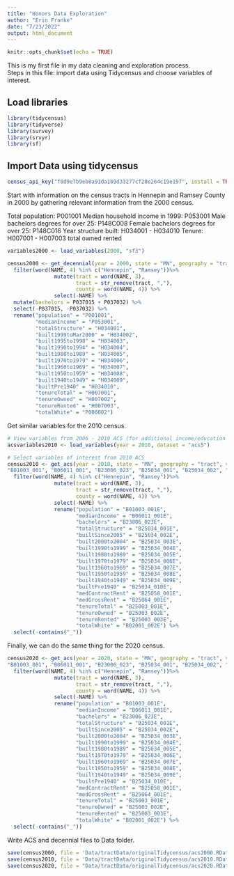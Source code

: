 ```yaml
---
title: "Honors Data Exploration"
author: "Erin Franke"
date: "7/23/2022"
output: html_document
---
```


```r
knitr::opts_chunk$set(echo = TRUE)
```

This is my first file in my data cleaning and exploration process. \
Steps in this file: import data using Tidycensus and choose variables of interest. \

## Load libraries 

```r
library(tidycensus)
library(tidyverse)
library(survey)
library(srvyr)
library(sf)
```

## Import Data using tidycensus

```r
census_api_key("f0d9e7b9eb0a91da1b9d33277cf20e264c19e197", install = TRUE, overwrite=TRUE)
```

Start with information on the census tracts in Hennepin and Ramsey County in 2000 by gathering relevant information from the 2000 census.

Total population: P001001
Median household income in 1999: P053001
Male bachelors degrees for over 25: P148C008
Female bachelors degrees for over 25: P148C016
Year structure built: H034001 - H034010
Tenure: H007001 - H007003 total owned rented

```r
variables2000 <- load_variables(2000, "sf3")

census2000 <- get_decennial(year = 2000, state = "MN", geography = "tract", variables = c("P001001", "P053001", "P037015", "P037032", "H034001", "H034002", "H034003", "H034004", "H034005", "H034006", "H034007", "H034008", "H034009", "H034010", "H007001", "H007002", "H007003", "P006002"), output = 'wide') %>%
  filter(word(NAME, 4) %in% c("Hennepin", "Ramsey"))%>%
               mutate(tract = word(NAME, 3),
                      tract = str_remove(tract, ","),
                      county = word(NAME, 4)) %>%
               select(-NAME) %>%
  mutate(bachelors = P037015 + P037032) %>%
  select(-P037015, -P037032) %>%
  rename("population" = "P001001", 
         "medianIncome" = "P053001",
         "totalStructure" = "H034001", 
         "built1999toMar2000" = "H034002",
         "built1995to1998" = "H034003", 
         "built1990to1994" = "H034004", 
         "built1980to1989" = "H034005", 
         "built1970to1979" = "H034006", 
         "built1960to1969" = "H034007", 
         "built1950to1959" = "H034008", 
         "built1940to1949" = "H034009", 
         "builtPre1940" = "H034010",
         "tenureTotal" = "H007001", 
         "tenureOwned" = "H007002", 
         "tenureRented" = "H007003",
         "totalWhite" = "P006002")
```

Get similar variables for the 2010 census. 

```r
# View variables from 2006 - 2010 ACS (for additional income/education information)
acsvariables2010 <- load_variables(year = 2010, dataset = "acs5") 

# Select variables of interest from 2010 ACS
census2010 <- get_acs(year = 2010, state = "MN", geography = "tract", variables = c(	
"B01003_001", "B06011_001", "B23006_023", "B25034_001", "B25034_002", "B25034_003", "B25034_004", "B25034_005", "B25034_006", "B25034_007", "B25034_008", "B25034_009", "B25034_010", "B25058_001", "B25064_001", "B25107_001", "B25003_001", "B25003_002", "B25003_003", "B02001_002"), output = 'wide') %>%
  filter(word(NAME, 4) %in% c("Hennepin", "Ramsey"))%>%
               mutate(tract = word(NAME, 3),
                      tract = str_remove(tract, ","),
                      county = word(NAME, 4)) %>%
               select(-NAME) %>%
               rename("population" = "B01003_001E", 
                      "medianIncome" = "B06011_001E", 
                      "bachelors" = "B23006_023E",
                      "totalStructure" = "B25034_001E", 
                      "builtSince2005" = "B25034_002E", 
                      "built2000to2004" = "B25034_003E", 
                      "built1990to1999" = "B25034_004E", 
                      "built1980to1989" = "B25034_005E", 
                      "built1970to1979" = "B25034_006E", 
                      "built1960to1969" = "B25034_007E", 
                      "built1950to1959" = "B25034_008E", 
                      "built1940to1949" = "B25034_009E", 
                      "builtPre1940" = "B25034_010E", 
                      "medContractRent" = "B25058_001E", 
                      "medGrossRent" = "B25064_001E",
                      "tenureTotal" = "B25003_001E", 
                      "tenureOwned" = "B25003_002E", 
                      "tenureRented" = "B25003_003E",
                      "totalWhite" = "B02001_002E") %>%
  select(-contains("_"))
```

Finally, we can do the same thing for the 2020 census.

```r
census2020 <- get_acs(year = 2020, state = "MN", geography = "tract", variables = c(	
"B01003_001", "B06011_001", "B23006_023", "B25034_001", "B25034_002", "B25034_003", "B25034_004", "B25034_005", "B25034_006", "B25034_007", "B25034_008", "B25034_009", "B25034_010", "B25058_001", "B25064_001", "B25107_001", "B25003_001", "B25003_002", "B25003_003", "B02001_002"), output = 'wide') %>%
  filter(word(NAME, 4) %in% c("Hennepin", "Ramsey"))%>%
               mutate(tract = word(NAME, 3),
                      tract = str_remove(tract, ","),
                      county = word(NAME, 4)) %>%
               select(-NAME) %>%
               rename("population" = "B01003_001E", 
                      "medianIncome" = "B06011_001E", 
                      "bachelors" = "B23006_023E",
                      "totalStructure" = "B25034_001E", 
                      "builtSince2005" = "B25034_002E", 
                      "built2000to2004" = "B25034_003E", 
                      "built1990to1999" = "B25034_004E", 
                      "built1980to1989" = "B25034_005E", 
                      "built1970to1979" = "B25034_006E", 
                      "built1960to1969" = "B25034_007E", 
                      "built1950to1959" = "B25034_008E", 
                      "built1940to1949" = "B25034_009E", 
                      "builtPre1940" = "B25034_010E", 
                      "medContractRent" = "B25058_001E", 
                      "medGrossRent" = "B25064_001E",
                      "tenureTotal" = "B25003_001E", 
                      "tenureOwned" = "B25003_002E", 
                      "tenureRented" = "B25003_003E",
                      "totalWhite" = "B02001_002E") %>%
  select(-contains("_"))
```

Write ACS and decennial files to Data folder.

```r
save(census2000, file = 'Data/tractData/originalTidycensus/acs2000.RData')
save(census2010, file = 'Data/tractData/originalTidycensus/acs2010.RData')
save(census2020, file = "Data/tractData/originalTidycensus/acs2020.RData")
```




